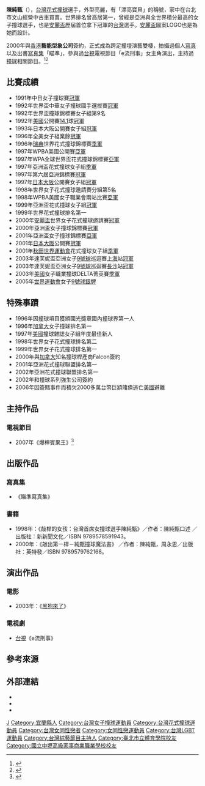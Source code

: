 {{Multiple issues|
{{Update|time=2022-06-24T05:55:45+00:00}}
{{BLPsources|time=2022-06-24T05:55:45+00:00}}
{{Refimprove|time=2022-06-24T05:55:45+00:00}}
}}
{{藝人
| 姓名 = 陳純甄
| 類型 = 女藝人
| 圖片 = 
| 圖片尺寸 = 
| 圖片簡介 = 
| 原名 = 陳純甄
| 外文名 =
| 外文 = 
| 羅馬拼音 = 
| 英文名 = Jennifer Chen
| 綽號 =
| 其他藝名 = 漂亮寶貝
| 國籍 = {{ROC}}
| 民族 = [[漢族|漢族]]
| 籍貫 = 
| 出生日期 ={{birth date and age|1975|7|17}}
| 出生地點 ={{TWN}}
| 逝世日期 =  
| 逝世地點 = 
| 職業 = [[演員|演員]]、[[主持人|主持人]]、[[花式撞球|花式撞球]]選手
| 語言 = [[中華民國國語|國語]]、[[台語|台語]]、[[英語|英語]]
| 教育程度 =金華女中<br>永吉國中<br>中壢家商<br>稻江商職
| 宗教信仰 = 
| 配偶 = 
| 出身地 ={{TWN}} 
| 出道作 = 瞄準寫真集
| 出道日期 =1995年 
| 代表作 = 瞄準寫真集
| 活躍年代 = 1995年-2008年
| 唱片公司 = 
| 經紀公司 = 藝能型象公司
| 網站 = 
| 獎項 ={{獎項|中日女子撞球賽[[冠軍|冠軍]]|1991年}}{{獎項|世界盃中華女子撞球國手選拔賽[[冠軍|冠軍]]|1992年}}{{獎項|世界盃撞球錦標賽女子組第9名|1992年}}{{獎項|[[美國|美國]]公開賽[[14.1|14.1]]球[[冠軍|冠軍]]|1992年}}{{獎項|日本大阪公開賽女子組[[冠軍|冠軍]]|1993年}}{{獎項|全美女子組業餘[[冠軍|冠軍]]|1996年}}{{獎項|[[瑞典|瑞典]]世界花式撞球錦標賽[[季軍|季軍]]|1996年}}{{獎項|WPBA美國公開賽[[亞軍|亞軍]]|1997年}}{{獎項|WPA全球世界盃花式撞球錦標賽[[亞軍|亞軍]]|1997年}}{{獎項|亞洲盃花式撞球女子組[[季軍|季軍]]|1997年}}{{獎項|第六屆亞洲錦標賽[[冠軍|冠軍]]|1997年}}{{獎項|[[日本|日本]][[大阪市|大阪]]公開賽女子組[[冠軍|冠軍]]|1997年}}{{獎項|世界女子花式撞球邀請賽分組第5名|1998年}}{{獎項|WPBA美國女子職業會兩站比賽[[亞軍|亞軍]]|1998年}}{{獎項|亞洲盃花式撞球女子組[[冠軍|冠軍]]|1999年}}{{獎項|世界花式撞球排名第一|1999年}}{{獎項|[[安麗盃|安麗盃]]世界女子花式撞球邀請賽[[冠軍|冠軍]]|2000年}}{{獎項|亞洲盃女子撞球錦標賽[[冠軍|冠軍]]|2000年}}{{獎項|亞洲盃女子撞球錦標賽[[亞軍|亞軍]]|2001年}}{{獎項|[[日本|日本]][[大阪市|大阪]]公開賽[[冠軍|冠軍]]|2001年}}{{獎項|[[秋田县|秋田]][[世界運動會|世界運動會]]花式撞球女子組[[季軍|季軍]]|2001年}}{{獎項|達芙妮盃亞洲女子[[9號球|9號球]]巡迴賽[[上海|上海]]站[[冠軍|冠軍]]|2003年}}{{獎項|達芙妮盃亞洲女子[[9號球|9號球]]巡迴賽[[長沙|長沙]]站[[冠軍|冠軍]]|2003年}}{{獎項|[[美國|美國]]女子職業撞球DELTA菁英賽[[季軍|季軍]]|2003年}}{{獎項|[[世界運動會|世界運動會]]女子[[9號球|9號球]][[銀牌|銀牌]]|2005年}}
| IMDb = 2090655  
}}
'''陳純甄'''（{{bd|1975年|7月17日|catIdx=C陈}}），[[台灣|台灣]][[花式撞球|花式撞球]]選手，外型亮麗，有「漂亮寶貝」的稱號，家中在台北市文山經營中古車買賣。世界排名曾高居第一，曾經是亞洲與全世界積分最高的女子撞球選手，也是[[安麗盃|安麗盃]]歷屆首位拿下冠軍的[[台灣|台灣]]選手。[[安麗盃|安麗盃]]圖案LOGO也是為她而設計。

2000年與[[香港|香港]]'''藝能型象公司'''簽約，正式成為跨足撞壇演藝雙棲，拍攝過個人[[寫真|寫真]]以及出書[[寫真集|寫真集]]「瞄準」，參與過[[台視|台視]]電視節目「e流刑事」女主角演出，主持過[[撞球|撞球]]相關節目。<ref>{{cite web| url =http://sport.videoland.com.tw/event/amway/amway4.asp| title =選手資料-陳純甄|publisher =緯來體育台|access-date =2022-06-24|language =zh-tw|archive-url =https://web.archive.org/web/20210124030722/http://sport.videoland.com.tw/event/amway/amway4.asp|archive-date =2021-01-24|dead-url =no}}</ref><ref>{{cite web|url =http://dailynews.sina.com/bg/ent/sinacn/20090611/1047345323.html|title =陳純甄在上海遺忘過去|author =|publisher =|agency  =|date =|year =|month =|access-date =2022-06-24|language =|archive-url =https://web.archive.org/web/20190828050834/http://dailynews.sina.com/bg/ent/sinacn/20090611/1047345323.html|archive-date =2019-08-28|dead-url =yes
}}</ref>

==比賽成績==
*1991年中日女子撞球賽[[冠軍|冠軍]]
*1992年世界盃中華女子撞球國手選拔賽[[冠軍|冠軍]]
*1992年世界盃撞球錦標賽女子組第9名
*1992年[[美國|美國]]公開賽[[14.1|14.1]]球[[冠軍|冠軍]]
*1993年日本大阪公開賽女子組[[冠軍|冠軍]]
*1996年全美女子組業餘[[冠軍|冠軍]]
*1996年[[瑞典|瑞典]]世界花式撞球錦標賽[[季軍|季軍]]
*1997年WPBA美國公開賽[[亞軍|亞軍]]
*1997年WPA全球世界盃花式撞球錦標賽[[亞軍|亞軍]]
*1997年亞洲盃花式撞球女子組[[季軍|季軍]]
*1997年第六屆亞洲錦標賽[[冠軍|冠軍]]
*1997年[[日本|日本]][[大阪市|大阪]]公開賽女子組[[冠軍|冠軍]]
*1998年世界女子花式撞球邀請賽分組第5名
*1998年WPBA美國女子職業會兩站比賽[[亞軍|亞軍]]
*1999年亞洲盃花式撞球女子組[[冠軍|冠軍]]
*1999年世界花式撞球排名第一 
*2000年[[安麗盃|安麗盃]]世界女子花式撞球邀請賽[[冠軍|冠軍]]
*2000年亞洲盃女子撞球錦標賽[[冠軍|冠軍]]
*2001年亞洲盃女子撞球錦標賽[[亞軍|亞軍]]
*2001年[[日本|日本]][[大阪市|大阪]]公開賽[[冠軍|冠軍]] 
*2001年[[秋田县|秋田]][[世界運動會|世界運動會]]花式撞球女子組[[季軍|季軍]]
*2003年達芙妮盃亞洲女子[[9號球|9號球]]巡迴賽[[上海|上海]]站[[冠軍|冠軍]]
*2003年達芙妮盃亞洲女子[[9號球|9號球]]巡迴賽[[長沙|長沙]]站[[冠軍|冠軍]]
*2003年[[美國|美國]]女子職業撞球DELTA菁英賽[[季軍|季軍]] 
*2005年[[世界運動會|世界運動會]]女子[[9號球|9號球]][[銀牌|銀牌]]

==特殊事蹟==
*1996年因撞球項目獲頒國光獎章國內撞球界第一人
*1996年[[加拿大|加拿大]]女子撞球排名第一
*1997年[[美國|美國]]撞球雜誌女子組年度最佳新人
*1998年世界女子花式撞球排名第二
*1999年世界女子花式撞球排名第一
*2000年與[[加拿大|加拿大]]知名撞球桿產商Falcon簽約
*2001年亞洲花式撞球聯盟排名第一
*2002年亞洲花式撞球聯盟排名第一
*2002年和撞球系列強生公司簽約
*2006年因簽賭事件而積欠2000多萬台幣巨額賭債逃亡[[美國|美國]]避難

==主持作品==
===電視節目===
*2007年《爆桿賓果王》<ref>{{cite web|url =http://ent.ltn.com.tw/news/paper/120403|title =陳純甄撈錢還債 將主持撞球節目|author =林南谷|agency  =自由時報|date =2007-03-15|access-date =2022-06-24|language =|archive-url =https://web.archive.org/web/20171026164336/http://ent.ltn.com.tw/news/paper/120403|archive-date =2017-10-26|dead-url =no}}</ref>

==出版作品==
===寫真集===
*《瞄準寫真集》

===書籍===
*1998年：《敲桿的女孩：台灣首席女撞球選手陳純甄》／作者：陳純甄口述 ／出版社：新新聞文化／ISBN 9789578591943。
*2000年：《敲出第一桿－純甄撞球魔法書》 ／作者：陳純甄，周永恩／出版社：英特發／ISBN 9789579762168。

==演出作品==
===電影=== 
*2003年：《[[黑狗來了|黑狗來了]]》

===電視劇 === 
*[[台視|台視]]《e流刑事》

==參考來源==
{{reflist}}

==外部連結==
*{{Facebook|Jenniferchen0717}}
*{{imdb name|2090655}}
*{{hkmdb name|35056}}

{{start box}}
{{s-before|[[艾利森·費雪|艾利森·費雪]]}}
{{s-title|[[安麗盃|安麗盃世界女子花式撞球邀請賽]]冠軍|2000年}}
{{s-after|[[艾利森·費雪|艾利森·費雪]]}}
{{end box}}

{{Authority control}}
{{DEFAULTSORT:Chen}}
[[Category:陳姓|J]]
[[Category:宜蘭縣人|Category:宜蘭縣人]]
[[Category:台灣女子撞球運動員|Category:台灣女子撞球運動員]]
[[Category:台灣花式撞球運動員|Category:台灣花式撞球運動員]]
[[Category:台灣女同性戀者|Category:台灣女同性戀者]]
[[Category:女同性戀運動員|Category:女同性戀運動員]]
[[Category:台灣LGBT運動員|Category:台灣LGBT運動員]]
[[Category:台灣綜藝節目主持人|Category:台灣綜藝節目主持人]]
[[Category:臺北市立體育學院校友|Category:臺北市立體育學院校友]]
[[Category:國立中壢高級家事商業職業學校校友|Category:國立中壢高級家事商業職業學校校友]]